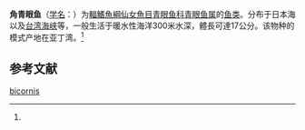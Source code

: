 {{Speciesbox 
| color = pink
| status = NE
| status_system = IUCN3.1
| taxon = Chlorophthalmus bicornis
| authority =  (Norman, 1939)<ref name='id5531'>{{cite web| url =http://www.bioinfo.cn/db05/BjdwSpecies.php?action=view&id=5531| title =角青眼鱼| work =《中国动物物种编目数据库》| publisher =中国科学院微生物研究所| author =中国科学院动物研究所| accessdate =2009-04-11| deadurl =yes| archiveurl =https://web.archive.org/web/20160305024313/http://www.bioinfo.cn/db05/BjdwSpecies.php?action=view&id=5531| archivedate =2016-03-05}}</ref>
| synonyms = *''Chlorophthalmus bicornis '',Norman, 1939 
}}

'''角青眼鱼'''（[[学名|学名]]：{{lang|la|''Chlorophthalmus bicornis''}}）为[[輻鰭魚綱|輻鰭魚綱]][[仙女魚目|仙女魚目]][[青眼鱼科|青眼鱼科]][[青眼鱼属|青眼鱼属]]的[[鱼类|鱼类]]。分布于日本海以及[[台湾海峡|台湾海峡]]等，一般生活于暖水性海洋300米水深，體長可達17公分。该物种的模式产地在亚丁湾。<ref name='id5531'/>

== 参考文献 ==
{{reflist}}

{{Wikispecies|Chlorophthalmus bicornis}}
{{Taxonbar|from=Q3054736}}

[[Category:青眼鱼属|bicornis]]


{{魚類小作品}}